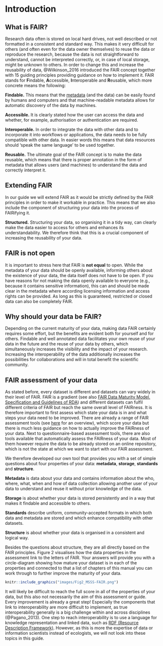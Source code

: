 # Introduction 

## What is FAIR?

Research data often is stored on local hard drives, not well described or not formatted in a consistent and standard way. This makes it very difficult for others (and often even for the data owner themselves) to reuse the data or reproduce the research, because the data is not straightforward to understand, cannot be interpreted correctly, or, in case of local storage, might be unknown to others. In order to change this and increase the reusability of data, @Wilkinson_2016 introduced the FAIR concept together with 15 guiding principles providing guidance on how to implement it. FAIR stands for **F**indable, **A**ccessible, **I**nteroperable and **R**eusable, which more concrete means the following:

**Findable.** This means that the [metadata](#metadata) (and the data) can be easily found by humans and computers and that machine-readable metadata allows for automatic discovery of the data by machines.

**Accessible.** It is clearly stated how the user can access the data and whether, for example, authorisation or authentication are required.

**Interoperable.** In order to integrate the data with other data and to incorporate it into workflows or applications, the data needs to be fully compatible with other data. In easier words this means that data resources should 'speak the same language' to be used together.

**Reusable.** The ultimate goal of the FAIR concept is to make the data reusable, which means that there is proper annotation in the form of metadata that allows users (and machines) to understand the data and correctly interpret it.

## Extending FAIR

In our guide we will extend FAIR as it would be strictly defined by the FAIR principles in order to make it workable in practice. This means that we also include the component of structuring your data into the process of FAIRifying it.

**Structured.** Structuring your data, so organising it in a tidy way, can clearly make the data easier to access for others and enhances its understandability. We therefore think that this is a crucial component of increasing the reusability of your data.

## FAIR is not open

It is important to stress here that FAIR is **not equal** to open. While the metadata of your data should be openly available, informing others about the existence of your data, the data itself does not have to be open. If you have reasons for not making the data openly available to everyone (e.g., because it contains sensitive information), this can and should be made clear in the metadata where according licensing information and access rights can be provided. As long as this is guaranteed, restricted or closed data can also be completely FAIR.

## Why should your data be FAIR?

Depending on the current maturity of your data, making data FAIR certainly requires some effort, but the benefits are evident both for yourself and for others. Findable and well annotated data facilitates your own reuse of your data in the future and the reuse of your data by others, which simultaneously increases the visibility and the impact of your research. Increasing the interoperability of the data additionally increases the possibilities for collaborations and will in total benefit the scientific community.

## FAIR assessment of your data

As stated before, every dataset is different and datasets can vary widely in their level of FAIR. FAIR is a gradient (see also [FAIR Data Maturity Model. Specification and Guidelines of RDA](https://zenodo.org/records/3909563)) and different datasets can fulfil different criteria of FAIR but reach the same overall level of FAIRness. It is therefore important to first assess which state your data is in and what steps your data need to be improved. There are already a range of FAIR assessment tools (see [here](https://fairassist.org/) for an overview), which score your data but there is much less guidance on how to actually improve the FAIRness of your data. Next to questionnaire-based assessment tools, there are also tools available that automatically assess the FAIRness of your data. Most of them however require the data to be already stored on an online repository, which is not the state at which we want to start with our FAIR assessment.

We therefore developed our own tool that provides you with a set of simple questions about four properties of your data: **metadata**, **storage**, **standards** and **structure**.

**Metadata** is data about your data and contains information about the who, where, what, when and how of data collection allowing another user of your data to understand and reuse it without prior knowledge of the data.

**Storage** is about whether your data is stored persistently and in a way that makes it findable and accessible to others.

**Standards** describe uniform, community-accepted formats in which both data and metadata are stored and which enhance compatibility with other datasets.

**Structure** is about whether your data is organised in a consistent and logical way.

Besides the questions about structure, they are all directly based on the FAIR principles. Figure 2 visualises how the data properties in the assessment link to the letters of FAIR. Your answers will provide you with a circle-diagram showing how mature your dataset is in each of the properties and connected to that a list of chapters of this manual you can work through to further improve the maturity of your data.

```r

knitr::include_graphics("images/Fig2_MSSS-FAIR.png")

```

It will likely be difficult to reach the full score in all of the properties of your data, but this also not necessarily the aim of this assessment or guide. Every improvement is already a great step! Especially the components that link to interoperability are more difficult to implement, as true interoperability generally is a big challenge within and across disciplines (@Pagano_2013). One step to reach interoperability is to use a language for knowledge representation and linked data, such as [RDF (Resource Description Framework)](#RDF). However, as this is more the expertise of data or information scientists instead of ecologists, we will not look into these topics in this guide.
